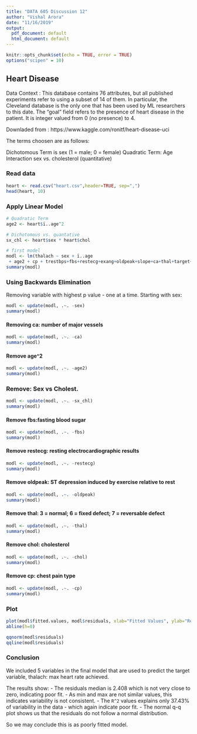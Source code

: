 ---
title: "DATA 605 Discussion 12"
author: "Vishal Arora"
date: "11/16/2019"
output:
  pdf_document: default
  html_document: default
---

```{r setup, include=FALSE}
knitr::opts_chunk$set(echo = TRUE, error = TRUE)
options("scipen" = 10)
```

## Heart Disease

Data Context : This database contains 76 attributes, but all published experiments refer to using a subset of 14 of them. In particular, the Cleveland database is the only one that has been used by ML researchers to this date. The "goal" field refers to the presence of heart disease in the patient. It is integer valued from 0 (no presence) to 4.

Downladed from : https://www.kaggle.com/ronitf/heart-disease-uci

The terms choosen are as follows:

Dichotomous Term is sex (1 = male; 0 = female)                                                              Quadratic Term: Age Interaction sex vs. cholesterol (quantitative)

### Read data
```{r}
heart <- read.csv("heart.csv",header=TRUE, sep=",")
head(heart, 10)

```

### Apply Linear Model

```{r}
# Quadratic Term
age2 <- heart$ï..age^2

# Dichotomous vs. quantative 
sx_chl <- heart$sex * heart$chol

# first model
modl <- lm(thalach ~ sex + ï..age
 + age2 + cp + trestbps+fbs+restecg+exang+oldpeak+slope+ca+thal+target+ chol + sx_chl, heart)
summary(modl)

```

### Using Backwards Elimination
Removing variable with highest p value - one at a time. Starting with  sex:


```{r}
modl <- update(modl, .~. -sex)
summary(modl)


```
#### Removing ca: number of major vessels
```{r}
modl <- update(modl, .~. -ca)
summary(modl)

```

#### Remove age^2
```{r}
modl <- update(modl, .~. -age2)
summary(modl)

```

### Remove: Sex vs Cholest.

```{r}
modl <- update(modl, .~. -sx_chl)
summary(modl)

```


#### Remove fbs:fasting blood sugar

```{r}
modl <- update(modl, .~. -fbs)
summary(modl)

```

#### Remove restecg: resting electrocardiographic results

```{r}
modl <- update(modl, .~. -restecg)
summary(modl)

```

#### Remove oldpeak: ST depression induced by exercise relative to rest

```{r}
modl <- update(modl, .~. -oldpeak)
summary(modl)


```

#### Remove thal: 3 = normal; 6 = fixed defect; 7 = reversable defect
```{r}
modl <- update(modl, .~. -thal)
summary(modl)

```

#### Remove chol: cholesterol
```{r}
modl <- update(modl, .~. -chol)
summary(modl)

```

#### Remove cp: chest pain type

```{r}
modl <- update(modl, .~. -cp)
summary(modl)

```

### Plot

```{r}
plot(modl$fitted.values, modl$residuals, xlab="Fitted Values", ylab="Residuals", main="Residuals vs. Fitted")
abline(h=0)

qqnorm(modl$residuals)
qqline(modl$residuals)

```

### Conclusion

We included  5 variables in the final model that are used to predict the target variable, thalach: max heart rate achieved.

The results show: - The residuals median is 2.408 which is not very close to zero, indicating  poor fit. - As  min and max are not similar values, this indicates variability is not consistent. - The `R^2` values explains only 37.43% of variability in the data - which again indicate  poor fit. - The normal q-q plot shows us that the residuals do not follow a normal distribution.

So we may conclude this is as poorly fitted model.

